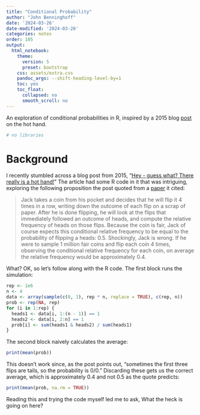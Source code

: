 ```yaml
---
title: "Conditional Probability"
author: "John Benninghoff"
date: '2024-03-26'
date-modified: '2024-03-26'
categories: notes
order: 105
output:
  html_notebook:
    theme:
      version: 5
      preset: bootstrap
    css: assets/extra.css
    pandoc_args: --shift-heading-level-by=1
    toc: yes
    toc_float:
      collapsed: no
      smooth_scroll: no
---
```


An exploration of conditional probabilities in R, inspired by a 2015 blog [post](https://statmodeling.stat.columbia.edu/2015/07/09/hey-guess-what-there-really-is-a-hot-hand/) on the hot hand.

```r
# no libraries
```

# Background

I recently stumbled across a blog post from 2015,
"[Hey - guess what? There really is a hot hand!](https://statmodeling.stat.columbia.edu/2015/07/09/hey-guess-what-there-really-is-a-hot-hand/)"
The article had some R code in it that was intriguing, exploring the following proposition the post
quoted from a [paper](https://papers.ssrn.com/sol3/papers.cfm?abstract_id=2627354) it cited:

> Jack takes a coin from his pocket and decides that he will flip it 4 times in a row, writing down
> the outcome of each flip on a scrap of paper. After he is done flipping, he will look at the flips
> that immediately followed an outcome of heads, and compute the relative frequency of heads on
> those flips. Because the coin is fair, Jack of course expects this conditional relative frequency
> to be equal to the probability of flipping a heads: 0.5. Shockingly, Jack is wrong. If he were to
> sample 1 million fair coins and flip each coin 4 times, observing the conditional relative
> frequency for each coin, on average the relative frequency would be approximately 0.4.

What? OK, so let's follow along with the R code. The first block runs the simulation:

```r
rep <- 1e6
n <- 4
data <- array(sample(c(0, 1), rep * n, replace = TRUE), c(rep, n))
prob <- rep(NA, rep)
for (i in 1:rep) {
  heads1 <- data[i, 1:(n - 1)] == 1
  heads2 <- data[i, 2:n] == 1
  prob[i] <- sum(heads1 & heads2) / sum(heads1)
}
```

The second block naively calculates the average:

```r
print(mean(prob))
```

This doesn't work since, as the post points out, "sometimes the first three flips are tails, so the
probability is 0/0." Discarding these gets us the correct average, which is approximately 0.4 and
not 0.5 as the quote predicts:

```r
print(mean(prob, na.rm = TRUE))
```

Reading this and trying the code myself led me to ask, What the heck is going on here?

<!-- next section "Huh?": explore why this is, starting with verifying that the proportion of heads
is approximately 50% (as expected) using `mean(data)` -->
